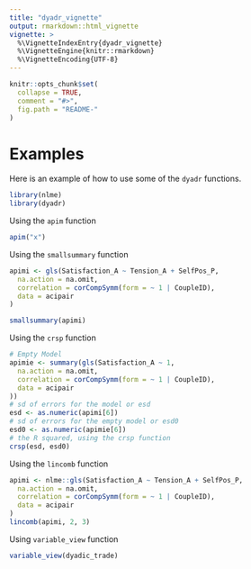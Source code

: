 ```yaml
---
title: "dyadr_vignette"
output: rmarkdown::html_vignette
vignette: >
  %\VignetteIndexEntry{dyadr_vignette}
  %\VignetteEngine{knitr::rmarkdown}
  %\VignetteEncoding{UTF-8}
---
```


```r
knitr::opts_chunk$set(
  collapse = TRUE,
  comment = "#>",
  fig.path = "README-"
)
```


# Examples

Here is an example of how to use some of the `dyadr` functions.

```r
library(nlme)
library(dyadr)
```

Using the `apim` function
```r
apim("x")
```

Using the `smallsummary` function

```r
apimi <- gls(Satisfaction_A ~ Tension_A + SelfPos_P,
  na.action = na.omit,
  correlation = corCompSymm(form = ~ 1 | CoupleID),
  data = acipair
)

smallsummary(apimi)
```

Using the `crsp` function

```r
# Empty Model
apimie <- summary(gls(Satisfaction_A ~ 1,
  na.action = na.omit,
  correlation = corCompSymm(form = ~ 1 | CoupleID),
  data = acipair
))
# sd of errors for the model or esd
esd <- as.numeric(apimi[6])
# sd of errors for the empty model or esd0
esd0 <- as.numeric(apimie[6])
# the R squared, using the crsp function
crsp(esd, esd0)
```

Using the `lincomb` function

```r
apimi <- nlme::gls(Satisfaction_A ~ Tension_A + SelfPos_P,
  na.action = na.omit,
  correlation = corCompSymm(form = ~ 1 | CoupleID),
  data = acipair
)
lincomb(apimi, 2, 3)
```

Using `variable_view` function

```r
variable_view(dyadic_trade)
```











